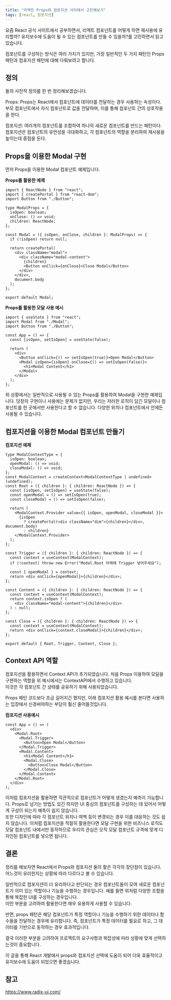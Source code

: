 ```yaml
---
title: "리액트 Props와 컴포지션 사이에서 고민해보기"
tags: [react, 컴포지션]
---
```


요즘 React 공식 사이트에서 공부하면서, 리액트 컴포넌트를 어떻게 하면 재사용에 유리할까? 유지보수에 도움이 될 수 있는 컴포넌트를 만들 수 있을까?를 고민하면서 읽고 있습니다. <br />

컴포넌트를 구성하는 방식은 여러 가지가 있지만, 가장 일반적인 두 가지 패턴인 Props 패턴과 컴포지션 패턴에 대해 다뤄보려고 합니다. <br />

## 정의

둘의 사전적 정의를 한 번 정리해보겠습니다. <br />

Props: Props는 React에서 컴포넌트에 데이터를 전달하는 경우 사용하는 속성이다. 부모 컴포넌트에서 자식 컴포넌트로 값을 전달하며, 이를 통해 컴포넌트 간의 상호작용을 한다. <br />

컴포지션: 여러개의 컴포넌트를 조합하여 하나의 새로운 컴포넌트를 만드는 패턴이다. 컴포지션은 컴포넌트의 유연성을 극대화하고, 각 컴포넌트의 역할을 분리하여 재사용을 높이는데 중점을 둔다. <br />

## Props을 이용한 Modal 구현

먼저 Props을 이용한 Modal 컴포넌트 예제입니다.

**Props를 활용한 예제**

```tsx
import { ReactNode } from "react";
import { createPortal } from "react-dom";
import Button from "./Button";

type ModalProps = {
  isOpen: boolean;
  onClose: () => void;
  children: ReactNode;
};

const Modal = ({ isOpen, onClose, children }: ModalProps) => {
  if (!isOpen) return null;

  return createPortal(
    <div className="modal">
      <div className="modal-content">
        {children}
        <Button onClick={onClose}>Close Modal</Button>
      </div>
    </div>,
    document.body
  );
};

export default Modal;
```

**Props를 활용한 모달 사용 예시**

```tsx
import { useState } from "react";
import Modal from "./Modal";
import Button from "./Button";

const App = () => {
  const [isOpen, setIsOpen] = useState(false);

  return (
    <div>
      <Button onClick={() => setIsOpen(true)}>Open Modal</Button>
      <Modal isOpen={isOpen} onClose={() => setIsOpen(false)}>
        <h1>Modal Content</h1>
      </Modal>
    </div>
  );
};
```

위 상황에서는 일반적으로 사용될 수 있는 Props를 활용하여 Modal을 구현한 예제입니다. 당장의 구현이나 사용에는 문제가 없지만, 우리는 저러한 로직이 담긴 모달이나 컴포넌트를 한 곳에서만 사용한다고 할 수 없습니다. 다양한 위치나 컴포넌트에서 언제든 사용될 수 있습니다. <br />

## 컴포지션을 이용한 Modal 컴포넌트 만들기

**컴포지션 예제**

```tsx
type ModalContextType = {
  isOpen: boolean;
  openModal: () => void;
  closeModal: () => void;
};
const ModalContext = createContext<ModalContextType | undefined>(undefined);
const Root = ({ children }: { children: ReactNode }) => {
  const [isOpen, setIsOpen] = useState(false);
  const openModal = () => setIsOpen(true);
  const closeModal = () => setIsOpen(false);

  return (
    <ModalContext.Provider value={{ isOpen, openModal, closeModal }}>
      {isOpen
        ? createPortal(<div className="dim">{children}</div>, document.body)
        : children}
    </ModalContext.Provider>
  );
};

const Trigger = ({ children }: { children: ReactNode }) => {
  const context = useContext(ModalContext);
  if (!context) throw new Error("Modal.Root 아래에 Trigger 넣어주세요");

  const { openModal } = context;
  return <div onClick={openModal}>{children}</div>;
};

const Content = ({ children }: { children: ReactNode }) => {
  const context = useContext(ModalContext);
  return context.isOpen ? (
    <div className="modal-content">{children}</div>
  ) : null;
};

const Close = ({ children }: { children: ReactNode }) => {
  const context = useContext(ModalContext);
  return <div onClick={context.closeModal}>{children}</div>;
};

export default { Root, Trigger, Content, Close };
```

## Context API 역할

컴포지션을 활용하면서 Context API가 추가되었습니다. 처음 Props 이용하여 모달을 구현하는 역할을 위 예시에서는 ContextAPI에서 수행하고 있습니다. <br />
이것은 각 컴포넌트 간 상태를 공유하기 위해 사용되었습니다.

Props 패턴 코드보다 조금 길어지긴 했지만, 아래 컴포지션 활용 예시를 본다면 사용하는 입장에서 신경써야하는 부담이 훨신 줄어들것입니다.

**컴포지션 사용예시**

```tsx
const App = () => (
  <div>
    <Modal.Root>
      <Modal.Trigger>
        <Button>Open Modal</Button>
      </Modal.Trigger>
      <Modal.Content>
        <h1>Modal Content</h1>
        <Modal.Close>
          <Button>Close Modal</Button>
        </Modal.Close>
      </Modal.Content>
    </Modal.Root>
  </div>
);
```

이처럼 컴포지션을 활용하면 직관적으로 컴포넌트가 어떻게 생겼는지 예측이 가능합니다. Props로 넘기는 방법도 있긴 하지만 UI 중심의 컴포넌트를 구성하는 데 있어서 어떻게 구성이 되는지 예측이 쉽지 않습니다. <br />
또한 디자인에 따라 각 컴포넌트 위치나 여백 등이 변경되는 경우 이를 대응하는 것도 쉽지 않습니다. 이처럼 컴포지션을 적절히 활용한다면 모달 구현을 위한 비즈니스 로직도 모달 컴포넌트 내에서만 동작하므로 우리의 관심은 오직 모달 컴포넌트 규격에 맞게 디자인된 컴포넌트를 넣으면 됩니다.

## 결론

정리를 해보자면 React에서 Props와 컴포지션 둘의 활은 각각의 장단점이 있습니다. 어느것이 유리한지는 상황에 따라 다르다고 볼 수 있습니다.

일반적으로 컴포지션이 더 유리하다고 판단되는 경우 컴포넌트들이 모여 새로운 컴포넌트가 의미 있는 역할이나 기능을 수행하는 경우입니다. 예를 들면 위처럼 다양한 조합을 통해 복잡한 UI를 구성하는 경우입니다.<br />
이런 부분을 고려하여 활용한다면 매우 유용하게 사용할 수 있습니다.

반면, props 패턴은 해당 컴포넌트가 특정 역할이나 기능을 수행하기 위한 데이터나 함수들을 전달하는 경우에 유리합니다. 즉, 컴포넌트가 특정 데이터를 필요로 하고, 그 데이터를 기반으로 동작하는 경우 효과적입니다.

결국 이러한 부분을 고려하여 프로젝트의 요구사항과 복잡성에 따라 상황에 맞게 선택하는것이 중요합니다.

이 글을 통해 React 개발에서 props와 컴포지션 선택에 도움이 되어 더욱 효율적이고 유지보수에 도움이 되었으면 좋겠습니다.

## 참고

https://www.radix-ui.com/
